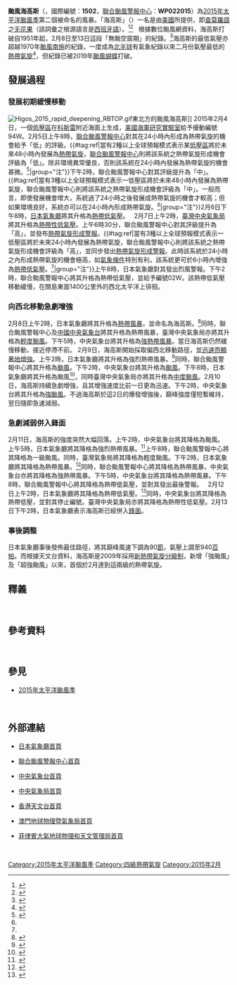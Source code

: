 {{NoteTA
|G1=TyphoonNew
|G2=TyphoonOld
|G3=Weather
|T=zh:颱風海高斯 (2015年); zh-cn:超强台风海高斯 (2015年); zh-hk:超強颱風海高斯 (2015年); zh-mo:颱風海高斯 (2015年); zh-tw:中度颱風無花果 (2015年);
|1=zh:颱風海高斯; zh-cn:超强台风海高斯; zh-hk:超強颱風海高斯; zh-mo:颱風海高斯; zh-tw:中度颱風無花果;
|2=zh-hans:台; zh-hant:台; zh-tw:臺
|3=zh-hans:南海; zh-hant:南海; zh-sg:中国南海
|skin=typhoon
}}
{{UTC+8}}
{{颱風基礎資訊
|颱風名稱 = 颱風海高斯
|外文名稱 = Typhoon Higos
|外文語言 = en
|代表圖像 = Higos 2015-02-10 0310Z.jpg
|代表圖像名稱 = 2月10日，達到強度巔峰前的颱風海高斯
|形成日期 = 2015年2月6日
|消散日期 = 2015年2月13日
|十分鐘平均風速JMA = 90|JMA=knot
|十分鐘平均風速CWB = 48|CWB=m/s
|十分鐘平均風速KMA = 43|KMA=m/s
|十分鐘平均風速HKO = 185
|十分鐘平均風速PAGASA = 
|十分鐘平均風速TMD = 95|TMD=knot
|二分鐘平均風速 = 48|NMC=m/s
|一分鐘平均風速 = 130|SSHS=knot<!--JTWC-->
|瞬間最大陣風 = 240<!--JMA-->
|最低氣壓 = 940<!--JMA-->
|氣旋能量指數 = 7.945
|財產損失 = 
|死傷人數 = 
|影響地區 = {{MHL}}<br>{{FSM}}
|備註 = [[北半球|北半球]]2月份氣壓第二低的[[熱帶氣旋|熱帶氣旋]]
|颱風路徑圖 = Higos 2015 track.png
|風季年份 = 2015
|風季位置 = 太平洋
}}
'''颱風海高斯'''（{{lang-en|'''Typhoon Higos'''}}，國際編號：'''1502'''，[[聯合颱風警報中心|聯合颱風警報中心]]：'''WP022015'''）為[[2015年太平洋颱風季|2015年太平洋颱風季]]第二個被命名的風暴。「海高斯」（{{lang|es|Higo}}）一名是由[[美國|美國]]所提供，即[[查莫羅語|查莫羅語]]之[[无花果|无花果]]（該詞彙之根源語言是[[西班牙語|西班牙語]]）。<ref>{{cite web|url=http://www.weather.gov.hk/informtc/sound/tc_pronunciation2015_uc.htm#USA|title=熱帶氣旋名稱的意義|author=香港天文台|accessdate=2015-02-07|archive-url=https://web.archive.org/web/20150701212504/http://www.weather.gov.hk/informtc/sound/tc_pronunciation2015_uc.htm#USA|archive-date=2015-07-01|dead-url=yes}}</ref><ref>{{cite web|url=http://cwb.gov.tw/V7/knowledge/encyclopedia/ty007.htm|title=颱風百問——颱風是怎麼命名？|author=交通部中央氣象局|accessdate=2015-02-07|deadurl=yes|archiveurl=https://web.archive.org/web/20171104015435/https://www.cwb.gov.tw/V7/knowledge/encyclopedia/ty007.htm|archivedate=2017-11-04}}</ref>
 
根據數位颱風網資料，海高斯打破自1951年起，2月8日至13日這段「無颱空窗期」的紀錄。<ref>{{cite web|title=デジタル台風：2015年台風2号（ヒーゴス｜HIGOS）|url=http://agora.ex.nii.ac.jp/digital-typhoon/news/2015/TC1502/|publisher=国立情報学研究所(NII)|accessdate=2015-02-08|archivedate=2015-02-08}}</ref>海高斯的最低氣壓亦超越1970年[[1970年太平洋颱風季#颱風蘭茜_(Nancy)|颱風南施]]的紀錄，一度成為[[北半球|北半球]]有氣象紀錄以來二月份氣壓最低的[[熱帶氣旋|熱帶氣旋]]<ref>{{cite web|title=デジタル台風：台風リスト|url=http://agora.ex.nii.ac.jp/cgi-bin/dt/search_name2.pl?lang=ja&sort=minp&order=asc&stype=number&month=2&mtype=se&gid=bb94f66358cded619f11c159d51c4fd2&basin=wnp|publisher=Digital Typhoon|accessdate=2015-02-12|archivedate=2019-09-18|archive-url=https://web.archive.org/web/20190918163528/http://agora.ex.nii.ac.jp/cgi-bin/dt/search_name2.pl?lang=ja&sort=minp&order=asc&stype=number&month=2&mtype=se&gid=bb94f66358cded619f11c159d51c4fd2&basin=wnp|dead-url=yes}}</ref>，但紀錄已被2019年[[2019年颱風蝴蝶|颱風蝴蝶]]打破。
 

==發展過程==
===發展初期緩慢移動===
[[File:Higos_2015_rapid_deepening_RBTOP.gif|thumb]]東北方的颱風海高斯]]
2015年2月4日，一個[[低壓區|低壓區]]在[[科斯雷|科斯雷]]附近海面上生成，[[美國海軍研究實驗室|美國海軍研究實驗室]]給予擾動編號94W。2月5日上午8時，[[聯合颱風警報中心|聯合颱風警報中心]]對其在24小時內形成為熱帶氣旋的機會給予「低」的評級。{{#tag:ref|當有2種以上全球預報模式表示某[[低壓區|低壓區]]將於未來48小時內發展為[[熱帶氣旋|熱帶氣旋]]，[[聯合颱風警報中心|聯合颱風警報中心]]則將該系統之熱帶氣旋形成機會評級為「低」。除非環境異常優良，否則該系統在24小時內發展為熱帶氣旋的機會甚微。<ref name=LMH>{{cite web|url=http://agora.ex.nii.ac.jp/digital-typhoon/feedback/ja/0067.html.ja|title=デジタル台風：JTWC衛星写真のLOWの意味は？|author=Digital Typhoon|date=2011-07-13|accessdate=2015-05-15|archive-date=2015-05-12|archive-url=https://web.archive.org/web/20150512004418/http://agora.ex.nii.ac.jp/digital-typhoon/feedback/ja/0067.html.ja|dead-url=yes}}{{ja}}</ref>|group="注"}}下午2時，聯合颱風警報中心對其評級提升為「中」。{{#tag:ref|當有3種以上全球預報模式表示一低壓區將於未來48小時內發展為熱帶氣旋，聯合颱風警報中心則將該系統之熱帶氣旋形成機會評級為「中」。一般而言，即使發展機會增大，系統過了24小時之後發展成熱帶氣旋的機會才較高；但如果環境良好，系統亦可以在24小時內形成熱帶氣旋。<ref name=LMH/>|group="注"}}2月6日下午8時，[[氣象廳_(日本)|日本氣象廳]]將其升格為[[熱帶低氣壓|熱帶低氣壓]]。
 
2月7日上午2時，[[交通部中央氣象局|臺灣中央氣象局]]將其升格為[[熱帶性低氣壓|熱帶性低氣壓]]。上午6時30分，聯合颱風警報中心對其評級提升為「高」，並發布[[熱帶氣旋形成警報|熱帶氣旋形成警報]]。{{#tag:ref|當有3種以上全球預報模式表示一低壓區將於未來24小時內發展為熱帶氣旋，聯合颱風警報中心則將該系統之熱帶氣旋形成機會評級為「高」，並同步發出[[熱帶氣旋形成警報|熱帶氣旋形成警報]]。此時該系統於24小時之內形成熱帶氣旋的機會極高，如[[氣象|氣象]][[條件|條件]]特別有利，該系統更可於6小時內增強為[[熱帶低氣壓|熱帶低氣壓]]。<ref name=LMH/>|group="注"}}上午8時，日本氣象廳對其發出烈風警報。下午2時，聯合颱風警報中心將其升格為熱帶低氣壓，並給予編號02W。該熱帶低氣壓移動緩慢，在關島東面1400公里外的西北太平洋上徘徊。

===向西北移動急劇增強===
2月8日上午2時，日本氣象廳將其升格為[[熱帶風暴|熱帶風暴]]，並命名為海高斯。<ref>{{cite web|title=RSMC Tropical Cyclone Advisory 071800Z|url=http://www.wis-jma.go.jp/cms/warning/2015/02/07/tropical-cyclone-advisory-for-five-day-track-forecast-2015-02-07t180000z/|publisher=日本氣象廳|accessdate=2015-02-07|archivedate=2015-02-08|archive-url=https://web.archive.org/web/20150208082113/http://www.wis-jma.go.jp/cms/warning/2015/02/07/tropical-cyclone-advisory-for-five-day-track-forecast-2015-02-07t180000z/|dead-url=no}}</ref>同時，聯合颱風警報中心及[[中央氣象台|中國中央氣象台]]將其升格為熱帶風暴，臺灣中央氣象局亦將其升格為[[輕度颱風|輕度颱風]]。下午5時，中央氣象台將其升格為[[強烈熱帶風暴|強熱帶風暴]]。當日海高斯仍然緩慢移動，接近停滯不前。
2月9日，海高斯開始採取偏西北移動路徑，並[[快速增強|迅速而顯著地增強]]。上午2時，日本氣象廳將其升格為強烈熱帶風暴。<ref>{{cite web|title=RSMC Tropical Cyclone Advisory 081800Z|url=http://www.wis-jma.go.jp/cms/warning/2015/02/08/tropical-cyclone-advisory-for-five-day-track-forecast-2015-02-08t180000z/|publisher=日本氣象廳|accessdate=2015-02-08|archivedate=2015-02-10|archive-url=https://web.archive.org/web/20150210112247/http://www.wis-jma.go.jp/cms/warning/2015/02/08/tropical-cyclone-advisory-for-five-day-track-forecast-2015-02-08t180000z/|dead-url=no}}</ref>同時，聯合颱風警報中心將其升格為[[颱風|颱風]]。下午2時，中央氣象台將其升格為[[颱風|颱風]]。下午8時，日本氣象廳將其升格為颱風<ref>{{cite web|title=RSMC Tropical Cyclone Advisory 091200Z|url=http://www.wis-jma.go.jp/cms/warning/2015/02/09/tropical-cyclone-advisory-for-five-day-track-forecast-2015-02-09t120000z/|publisher=日本氣象廳|accessdate=2015-02-09|archivedate=2015-02-10|archive-url=https://web.archive.org/web/20150210111627/http://www.wis-jma.go.jp/cms/warning/2015/02/09/tropical-cyclone-advisory-for-five-day-track-forecast-2015-02-09t120000z/|dead-url=no}}</ref>，同時臺灣中央氣象局亦將其升格為[[中度颱風|中度颱風]]。2月10日，海高斯持續急劇增強，且其增強速度比前一日更為迅速。下午2時，中央氣象台將其升格為[[強颱風|強颱風]]。不過海高斯於這2日的爆發增強後，巔峰強度僅短暫維持，翌日隨即急速減弱。

===急劇減弱併入鋒面===
2月11日，海高斯的強度突然大幅回落。上午2時，中央氣象台將其降格為颱風。上午5時，日本氣象廳將其降格為強烈熱帶風暴。<ref>{{cite web|title=RSMC Tropical Cyclone Advisory 102100Z|url=http://www.wis-jma.go.jp/cms/warning/2015/02/10/tropical-cyclone-advisory-for-analysis-and-forecast-2015-02-10t210000z/|publisher=Japan Meteorological Agency|accessdate=2015-02-11|archivedate=2015-02-13|archive-url=https://web.archive.org/web/20150213145400/http://www.wis-jma.go.jp/cms/warning/2015/02/10/tropical-cyclone-advisory-for-analysis-and-forecast-2015-02-10t210000z/|dead-url=no}}</ref>上午8時，聯合颱風警報中心將其降格為一級颱風。同時，臺灣氣象局將其降格為輕度颱風。下午2時，日本氣象廳將其降格為熱帶風暴。<ref>{{cite web|title=RSMC Tropical Cyclone Advisory 110600Z|url=http://www.wis-jma.go.jp/cms/warning/2015/02/11/tropical-cyclone-advisory-for-analysis-and-forecast-2015-02-11t060000z/|publisher=Japan Meteorological Agency|accessdate=2015-02-11|archivedate=2015-02-13|archive-url=https://web.archive.org/web/20150213145006/http://www.wis-jma.go.jp/cms/warning/2015/02/11/tropical-cyclone-advisory-for-analysis-and-forecast-2015-02-11t060000z/|dead-url=no}}</ref>同時，聯合颱風警報中心將其降格為熱帶風暴，中央氣象台亦將其降格為強熱帶風暴。下午5時，中央氣象台將其降格為熱帶風暴。下午8時，聯合颱風警報中心將其降格為熱帶低氣壓，並對其發出最後警報。
 
2月12日上午2時，日本氣象廳將其降格為熱帶低氣壓。<ref>{{cite web|title=RSMC Tropical Cyclone Advisory 111800Z|url=http://www.wis-jma.go.jp/cms/warning/2015/02/11/tropical-cyclone-advisory-for-analysis-and-forecast-2015-02-11t180000z/|publisher=Japan Meteorological Agency|accessdate=2015-02-12|archivedate=2015-02-13|archive-url=https://web.archive.org/web/20150213145308/http://www.wis-jma.go.jp/cms/warning/2015/02/11/tropical-cyclone-advisory-for-analysis-and-forecast-2015-02-11t180000z/|dead-url=no}}</ref>同時，中央氣象台將其降格為熱帶低壓，並對其停止編號。臺灣中央氣象局亦將其降格為熱帶性低氣壓。2月13日下午2時，日本氣象廳表示海高斯已經併入[[鋒_(氣象)|鋒面]]。
 
===事後調整===
日本氣象廳事後發佈最佳路徑，將其巔峰風速下調為90[[節_(單位)|節]]，氣壓上調至940[[帕斯卡|百帕]]。而根據天文台資料，海高斯是2009年採用[[熱帶氣旋風級#區分|新熱帶氣旋分級制]]，新增「強颱風」及「超強颱風」以來，首個於2月達到這兩級的熱帶氣旋。

== 釋義 ==
<references group="注"/>
 
==參考資料==
{{reflist|2}}
 
==參見==
{{portal phs}}
{{Commons category|Typhoon Higos (2015)}}
*[[2015年太平洋颱風季|2015年太平洋颱風季]]
 

==外部連結==
*{{ja}}[http://www.jma.go.jp/ 日本氣象廳首頁]
*{{en}}[http://www.usno.navy.mil/JTWC/ 聯合颱風警報中心首頁] {{Wayback|url=http://www.usno.navy.mil/JTWC/ |date=20150809201922 }}
*{{zh-cn}}[https://web.archive.org/web/20120928121548/http://www.nmc.gov.cn/ 中央氣象台首頁]
*{{zh-tw}}[http://www.cwb.gov.tw/ 中央氣象局首頁] {{Wayback|url=http://www.cwb.gov.tw/ |date=20181025071210 }}
*{{zh-hk}}[http://www.hko.gov.hk/ 香港天文台首頁] {{Wayback|url=http://www.hko.gov.hk/ |date=20110224003313 }}
*{{zh-mo}}[http://www.smg.gov.mo/ 澳門地球物理暨氣象局首頁] {{Wayback|url=http://www.smg.gov.mo/ |date=20140517030343 }}
*{{en}}[http://www.pagasa.dost.gov.ph/ 菲律賓大氣地球物理和天文管理局首頁] {{Wayback|url=http://www.pagasa.dost.gov.ph/ |date=20081216234000 }}
 
{{2015_Pacific_typhoon_season_buttons}}
[[Category:2015年太平洋颱風季|Category:2015年太平洋颱風季]]
[[Category:四級熱帶氣旋|Category:四級熱帶氣旋]]
[[Category:2015年2月|Category:2015年2月]]
